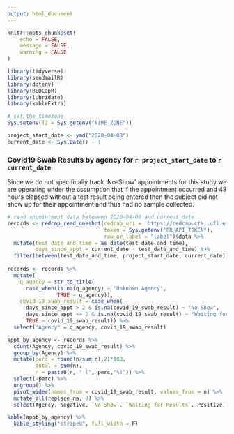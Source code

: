```yaml
---
output: html_document
---
```


```r
knitr::opts_chunk$set(
	echo = FALSE,
	message = FALSE,
	warning = FALSE
)

library(tidyverse)
library(sendmailR)
library(dotenv)
library(REDCapR)
library(lubridate)
library(kableExtra)

# set the timezone
Sys.setenv(TZ = Sys.getenv("TIME_ZONE"))

project_start_date <- ymd("2020-04-08")
current_date <- Sys.Date() - 1
```

### Covid19 Swab Results by agency for `r project_start_date` to `r current_date`
Since we do not specifically track ‘No-Show’ appointments for this study we are operating under the assumption that if the appointment occurred and 48 hours elapsed without a test result being entered then the subject did not show up for their appointment and thus had no sample collected.
```r
# read appointment data betewwen 2020-04-08 and current_date 
records <- redcap_read_oneshot(redcap_uri = 'https://redcap.ctsi.ufl.edu/redcap/api/',
                               token = Sys.getenv("FR_API_TOKEN"),
                               raw_or_label = "label")$data %>% 
  mutate(test_date_and_time = as_date(test_date_and_time),
         days_since_appt = current_date - test_date_and_time) %>% 
  filter(between(test_date_and_time, project_start_date, current_date))  
  
records <- records %>%
  mutate(
    q_agency = str_to_title(
      case_when(is.na(q_agency) ~ "Unknown Agency",
                TRUE ~ q_agency)),
    covid_19_swab_result = case_when(
      days_since_appt > 2 & is.na(covid_19_swab_result) ~ "No Show",
      days_since_appt <= 2 & is.na(covid_19_swab_result) ~ "Waiting for Results",
      TRUE ~ covid_19_swab_result)) %>%
  select("Agency" = q_agency, covid_19_swab_result)

appt_by_agency <- records %>% 
  count(Agency, covid_19_swab_result) %>%  
  group_by(Agency) %>% 
  mutate(perc = round(n/sum(n),2)*100,
         Total = sum(n),
         n = paste0(n, " (", perc,"%)")) %>% 
  select(-perc) %>% 
  ungroup() %>% 
  pivot_wider(names_from = covid_19_swab_result, values_from = n) %>% 
  mutate_all(replace_na, 0) %>% 
  select(Agency, Negative, `No Show`, `Waiting for Results`, Positive, Total)

kable(appt_by_agency) %>% 
  kable_styling("striped", full_width = F)
```

